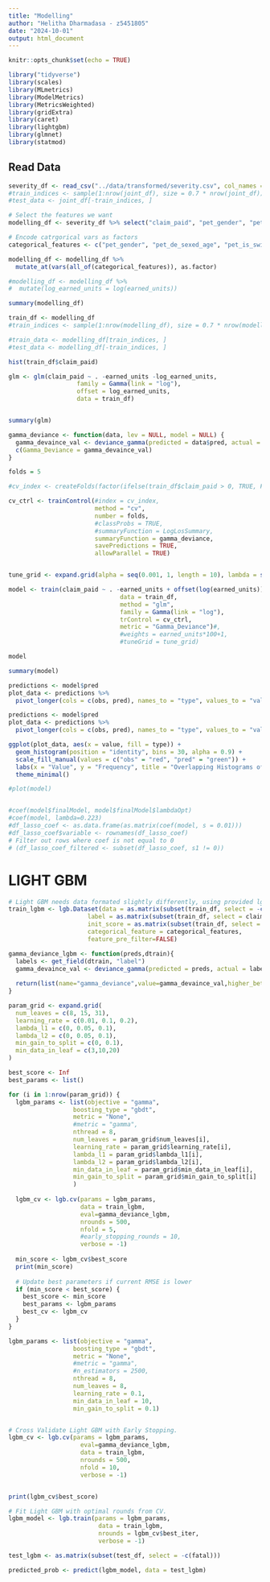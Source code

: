 ```yaml
---
title: "Modelling"
author: "Helitha Dharmadasa - z5451805"
date: "2024-10-01"
output: html_document
---
```


```r
knitr::opts_chunk$set(echo = TRUE)
```

```r
library("tidyverse")
library(scales)
library(MLmetrics)
library(ModelMetrics)
library(MetricsWeighted)
library(gridExtra)
library(caret)
library(lightgbm)
library(glmnet)
library(statmod)
```

## Read Data

```r
severity_df <- read_csv("../data/transformed/severity.csv", col_names = TRUE)
#train_indices <- sample(1:nrow(joint_df), size = 0.7 * nrow(joint_df))
#test_data <- joint_df[-train_indices, ]
```

```r
# Select the features we want
modelling_df <- severity_df %>% select("claim_paid", "pet_gender", "pet_de_sexed_age", "pet_is_switcher", "pet_age_months", "nb_contribution", "nb_excess", "nb_address_type_adj", "median_income", "nb_state", "owner_age_years", "nb_number_of_breeds", "nb_average_breed_size", "nb_breed_type", "nb_breed_trait", "is_multi_pet_plan", "quote_time_group", "earned_units", "mm_category")

# Encode catrgorical vars as factors
categorical_features <- c("pet_gender", "pet_de_sexed_age", "pet_is_switcher", "nb_address_type_adj", "nb_state", "nb_breed_type", "nb_breed_trait","is_multi_pet_plan", "quote_time_group", "mm_category")

modelling_df <- modelling_df %>%
  mutate_at(vars(all_of(categorical_features)), as.factor)

#modelling_df <- modelling_df %>%
#  mutate(log_earned_units = log(earned_units))

summary(modelling_df)

train_df <- modelling_df
#train_indices <- sample(1:nrow(modelling_df), size = 0.7 * nrow(modelling_df))

#train_data <- modelling_df[train_indices, ]
#test_data <- modelling_df[-train_indices, ]
```

```r
hist(train_df$claim_paid)
```


```r
glm <- glm(claim_paid ~ . -earned_units -log_earned_units,
                   family = Gamma(link = "log"),
                   offset = log_earned_units,
                   data = train_df)


summary(glm)
```

```r
gamma_deviance <- function(data, lev = NULL, model = NULL) {
  gamma_devaince_val <- deviance_gamma(predicted = data$pred, actual = data$obs)
  c(Gamma_Deviance = gamma_devaince_val)
}

folds = 5

#cv_index <- createFolds(factor(ifelse(train_df$claim_paid > 0, TRUE, FALSE)), folds, returnTrain = TRUE)

cv_ctrl <- trainControl(#index = cv_index, 
                        method = "cv", 
                        number = folds,
                        #classProbs = TRUE,
                        #summaryFunction = LogLosSummary,
                        summaryFunction = gamma_deviance,
                        savePredictions = TRUE,
                        allowParallel = TRUE)


tune_grid <- expand.grid(alpha = seq(0.001, 1, length = 10), lambda = seq(0.001, 1, length = 10))
```



```r
model <- train(claim_paid ~ . -earned_units + offset(log(earned_units)), 
                               data = train_df, 
                               method = "glm", 
                               family = Gamma(link = "log"),
                               trControl = cv_ctrl,
                               metric = "Gamma_Deviance")#,
                               #weights = earned_units*100+1,
                               #tuneGrid = tune_grid) 

model

summary(model)

predictions <- model$pred
plot_data <- predictions %>%
  pivot_longer(cols = c(obs, pred), names_to = "type", values_to = "value")
```


```r
predictions <- model$pred
plot_data <- predictions %>%
  pivot_longer(cols = c(obs, pred), names_to = "type", values_to = "value")

ggplot(plot_data, aes(x = value, fill = type)) +
  geom_histogram(position = "identity", bins = 30, alpha = 0.9) +
  scale_fill_manual(values = c("obs" = "red", "pred" = "green")) +
  labs(x = "Value", y = "Frequency", title = "Overlapping Histograms of Predicted vs Actual Values") +
  theme_minimal()

#plot(model)


#coef(model$finalModel, model$finalModel$lambdaOpt)
#coef(model, lambda=0.223)
#df_lasso_coef <- as.data.frame(as.matrix(coef(model, s = 0.01)))
#df_lasso_coef$variable <- rownames(df_lasso_coef)
# Filter out rows where coef is not equal to 0
# (df_lasso_coef_filtered <- subset(df_lasso_coef, s1 != 0))
```


# LIGHT GBM
```r
# Light GBM needs data formated slightly differently, using provided lgb.Dataset.
train_lgbm <- lgb.Dataset(data = as.matrix(subset(train_df, select = -c(claim_paid, earned_units))),
                      label = as.matrix(subset(train_df, select = claim_paid)),
                      init_score = as.matrix(subset(train_df, select = earned_units)),
                      categorical_feature = categorical_features,
                      feature_pre_filter=FALSE)

gamma_deviance_lgbm <- function(preds,dtrain){
  labels <- get_field(dtrain, "label")
  gamma_devaince_val <- deviance_gamma(predicted = preds, actual = labels)
  
  return(list(name="gamma_deviance",value=gamma_devaince_val,higher_better=FALSE))
}
```

```r
param_grid <- expand.grid(
  num_leaves = c(8, 15, 31),
  learning_rate = c(0.01, 0.1, 0.2),
  lambda_l1 = c(0, 0.05, 0.1),
  lambda_l2 = c(0, 0.05, 0.1),
  min_gain_to_split = c(0, 0.1),
  min_data_in_leaf = c(3,10,20)
)

best_score <- Inf
best_params <- list()

for (i in 1:nrow(param_grid)) {
  lgbm_params <- list(objective = "gamma",
                  boosting_type = "gbdt",
                  metric = "None",
                  #metric = "gamma",
                  nthread = 8,
                  num_leaves = param_grid$num_leaves[i],
                  learning_rate = param_grid$learning_rate[i],
                  lambda_l1 = param_grid$lambda_l1[i],
                  lambda_l2 = param_grid$lambda_l2[i],
                  min_data_in_leaf = param_grid$min_data_in_leaf[i],
                  min_gain_to_split = param_grid$min_gain_to_split[i]
                  ) 
  
  lgbm_cv <- lgb.cv(params = lgbm_params,
                    data = train_lgbm,
                    eval=gamma_deviance_lgbm,
                    nrounds = 500,
                    nfold = 5, 
                    #early_stopping_rounds = 10,
                    verbose = -1) 
  
  min_score <- lgbm_cv$best_score
  print(min_score)
  
  # Update best parameters if current RMSE is lower
  if (min_score < best_score) {
    best_score <- min_score
    best_params <- lgbm_params
    best_cv <- lgbm_cv
  }
}
```

```r
lgbm_params <- list(objective = "gamma",
                  boosting_type = "gbdt",
                  metric = "None",
                  #metric = "gamma",
                  #n_estimators = 2500,
                  nthread = 8,
                  num_leaves = 8,
                  learning_rate = 0.1,
                  min_data_in_leaf = 10,
                  min_gain_to_split = 0.1) 


# Cross Validate Light GBM with Early Stopping.
lgbm_cv <- lgb.cv(params = lgbm_params,
                    eval=gamma_deviance_lgbm,
                    data = train_lgbm,
                    nrounds = 500,
                    nfold = 10, 
                    verbose = -1) 


print(lgbm_cv$best_score)
```

```r
# Fit Light GBM with optimal rounds from CV.
lgbm_model <- lgb.train(params = lgbm_params,
                         data = train_lgbm,
                         nrounds = lgbm_cv$best_iter,
                         verbose = -1)
```



```r
test_lgbm <- as.matrix(subset(test_df, select = -c(fatal)))

predicted_prob <- predict(lgbm_model, data = test_lgbm)
```

